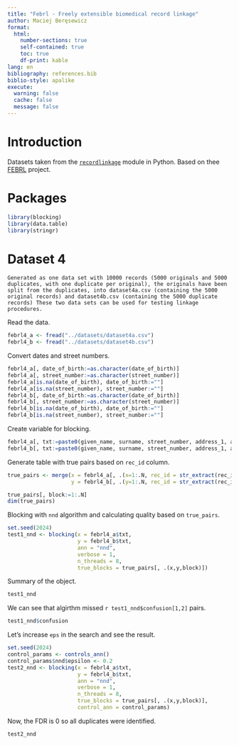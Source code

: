 ```yaml
---
title: "Febrl - Freely extensible biomedical record linkage"
author: Maciej Beręsewicz
format: 
  html:
    number-sections: true
    self-contained: true
    toc: true
    df-print: kable
lang: en
bibliography: references.bib
biblio-style: apalike
execute: 
  warning: false
  cache: false
  message: false
---
```



# Introduction

Datasets taken from the [`recordlinkage`](https://recordlinkage.readthedocs.io/en/latest/ref-datasets.html) module in Python. Based on thee [FEBRL](http://users.cecs.anu.edu.au/~Peter.Christen/Febrl/febrl-0.3/febrldoc-0.3/manual.html) project.

# Packages

```r
library(blocking)
library(data.table)
library(stringr)
```


# Dataset 4

```
Generated as one data set with 10000 records (5000 originals and 5000 duplicates, with one duplicate per original), the originals have been split from the duplicates, into dataset4a.csv (containing the 5000 original records) and dataset4b.csv (containing the 5000 duplicate records) These two data sets can be used for testing linkage procedures.
```

Read the data.

```r
febrl4_a <- fread("../datasets/dataset4a.csv")
febrl4_b <- fread("../datasets/dataset4b.csv")
```

Convert dates and street numbers.

```r
febrl4_a[, date_of_birth:=as.character(date_of_birth)]
febrl4_a[, street_number:=as.character(street_number)]
febrl4_a[is.na(date_of_birth), date_of_birth:=""]
febrl4_a[is.na(street_number), street_number:=""]
febrl4_b[, date_of_birth:=as.character(date_of_birth)]
febrl4_b[, street_number:=as.character(street_number)]
febrl4_b[is.na(date_of_birth), date_of_birth:=""]
febrl4_b[is.na(street_number), street_number:=""]
```

Create variable for blocking.

```r
febrl4_a[, txt:=paste0(given_name, surname, street_number, address_1, address_2, suburb, postcode, state, date_of_birth)]
febrl4_b[, txt:=paste0(given_name, surname, street_number, address_1, address_2, suburb, postcode, state, date_of_birth)]
```

Generate table with true pairs based on `rec_id` column.

```r
true_pairs <- merge(x = febrl4_a[, .(x=1:.N, rec_id = str_extract(rec_id, "rec-\\d{1,4}"))],
                    y = febrl4_b[, .(y=1:.N, rec_id = str_extract(rec_id, "rec-\\d{1,4}"))])

true_pairs[, block:=1:.N]
dim(true_pairs)
```

Blocking with `nnd` algorithm and calculating quality based on `true_pairs`.

```r
set.seed(2024)
test1_nnd <- blocking(x = febrl4_a$txt,
                      y = febrl4_b$txt,
                      ann = "nnd",
                      verbose = 1, 
                      n_threads = 8,
                      true_blocks = true_pairs[, .(x,y,block)])
```

Summary of the object.

```r
test1_nnd
```

We can see that algirthm missed `r test1_nnd$confusion[1,2]` pairs.

```r
test1_nnd$confusion
```

Let's increase `eps` in the search and see the result.

```r
set.seed(2024)
control_params <- controls_ann()
control_params$nnd$epsilon <- 0.2
test2_nnd <- blocking(x = febrl4_a$txt,
                      y = febrl4_b$txt,
                      ann = "nnd",
                      verbose = 1, 
                      n_threads = 8,
                      true_blocks = true_pairs[, .(x,y,block)],
                      control_ann = control_params)
```

Now, the FDR is 0 so all duplicates were identified.

```r
test2_nnd
```

